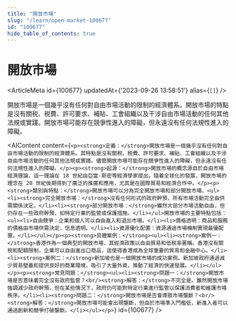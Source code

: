 ```yaml
---
title: "開放市場"
slug: "/learn/open-market-100677"
id: "100677"
hide_table_of_contents: true
---
```



# 開放市場

<ArticleMeta id={100677} updatedAt={'2023-09-26 13:58:51'} alias={`[]`} />
<div className='border-solid border-b border-t-0 my-4 border-[var(--ifm-color-gray-300)]' />

開放市場是一個幾乎沒有任何對自由市場活動的限制的經濟體系。開放市場的特點是沒有關税、税費、許可要求、補貼、工會組織以及干涉自由市場活動的任何其他法規或實踐。開放市場可能存在競爭性進入的障礙，但永遠沒有任何法規性進入的障礙。

<AIContent content={`<p><strong>定義：</strong>開放市場是一個幾乎沒有任何對自由市場活動的限制的經濟體系。其特點是沒有關税、税費、許可要求、補貼、工會組織以及干涉自由市場活動的任何其他法規或實踐。儘管開放市場可能存在競爭性進入的障礙，但永遠沒有任何法規性進入的障礙。</p><p><strong>起源：</strong>開放市場的概念源自於自由市場經濟理論，這一理論在 18 世紀由亞當·斯密等經濟學家提出。隨着全球化的發展，開放市場的理念在 20 世紀後期得到了廣泛的推廣和應用，尤其是在國際貿易和經濟合作中。</p><p><strong>類別與特點：</strong>開放市場可以分為完全開放市場和部分開放市場。<ul><li><strong>完全開放市場：</strong>沒有任何形式的政府幹預，所有市場活動完全由供需關係決定。</li><li><strong>部分開放市場：</strong>雖然大部分市場活動自由，但仍存在一些政府幹預，如特定行業的監管或保護措施。</li></ul>開放市場的主要特點包括：<ul><li>自由競爭：企業和個人可以自由進入和退出市場。</li><li>價格透明：商品和服務的價格由市場供需決定，信息透明。</li><li>資源優化配置：資源通過市場機制實現最優配置。</li></ul></p><p><strong>具體案例：</strong><ul><li><strong>案例一：</strong>香港作為一個典型的開放市場，其經濟政策以自由貿易和低税率著稱。香港沒有關税和配額限制，企業可以自由進出口商品，這使得香港成為全球重要的貿易和金融中心。</li><li><strong>案例二：</strong>新加坡也是一個開放市場的成功案例。新加坡政府通過減少貿易壁壘和提供良好的商業環境，吸引了大量外資，推動了經濟的快速發展。</li></ul></p><p><strong>常見問題：</strong><ul><li><strong>問題一：</strong>開放市場是否意味着完全沒有政府監管？<br/><strong>解答：</strong>不完全是。雖然開放市場強調減少政府幹預，但在某些情況下，政府仍可能對特定行業進行監管以保護消費者和維護市場秩序。</li><li><strong>問題二：</strong>開放市場是否會導致市場壟斷？<br/><strong>解答：</strong>開放市場可能會出現壟斷，但由於市場準入門檻低，新進入者可以通過創新和競爭打破壟斷。</li></ul></p>`} id={100677} />
